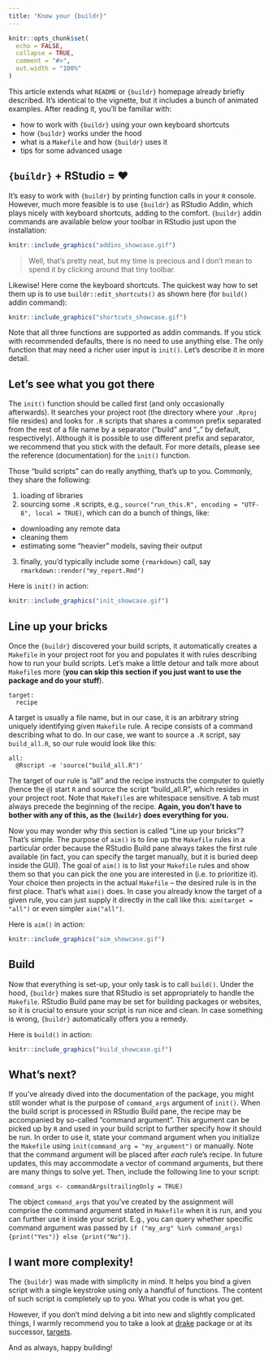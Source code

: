 ```yaml
---
title: "Know your {buildr}"
---
```


```r
knitr::opts_chunk$set(
  echo = FALSE,
  collapse = TRUE,
  comment = "#>",
  out.width = "100%"
)
```

This article extends what `README` or `{buildr}` homepage already briefly described. It's identical to the vignette, but it includes a bunch of animated examples. After reading it, you'll be familiar with:

* how to work with `{buildr}` using your own keyboard shortcuts
* how `{buildr}` works under the hood
* what is a `Makefile` and how `{buildr}` uses it
* tips for some advanced usage

## `{buildr}` + RStudio = ❤️

It's easy to work with `{buildr}` by printing function calls in your `R` console. However, much more feasible is to use `{buildr}` as RStudio Addin, which plays nicely with keyboard shortcuts, adding to the comfort. `{buildr}` addin commands are available below your toolbar in RStudio just upon the installation:

```r
knitr::include_graphics("addins_showcase.gif")
```

> Well, that's pretty neat, but my time is precious and I don't mean to spend it by clicking around that tiny toolbar.

Likewise! Here come the keyboard shortcuts. The quickest way how to set them up is to use `buildr::edit_shortcuts()` as shown here (for `build()` addin command):

```r
knitr::include_graphics("shortcuts_showcase.gif")
```

Note that all three functions are supported as addin commands. If you stick with recommended defaults, there is no need to use anything else. The only function that may need a richer user input is `init()`. Let's describe it in more detail.

## Let's see what you got there

The `init()` function should be called first (and only occasionally afterwards). It searches your project root (the directory where your `.Rproj` file resides) and looks for `.R` scripts that shares a common prefix separated from the rest of a file name by a separator ("build" and "_" by default, respectively). Although it is possible to use different prefix and separator, we recommend that you stick with the default. For more details, please see the reference (documentation) for the `init()` function.

Those "build scripts" can do really anything, that's up to you. Commonly, they share the following:

1. loading of libraries
2. sourcing some `.R` scripts, e.g., `source("run_this.R", encoding = "UTF-8", local = TRUE)`, which can do a bunch of things, like:
  * downloading any remote data
  * cleaning them
  * estimating some "heavier" models, saving their output 
3. finally, you'd typically include some `{rmarkdown}` call, say `rmarkdown::render("my_report.Rmd")`

Here is `init()` in action:

```r
knitr::include_graphics("init_showcase.gif")
```

## Line up your bricks

Once the `{buildr}` discovered your build scripts, it automatically creates a `Makefile` in your project root for you and populates it with rules describing how to run your build scripts. Let's make a little detour and talk more about `Makefile`s more (**you can skip this section if you just want to use the package and do your stuff**).


```
target:
  recipe
```

A target is usually a file name, but in our case, it is an arbitrary string uniquely identifying given `Makefile` rule. A recipe consists of a command describing what to do. In our case, we want to source a `.R` script, say `build_all.R`, so our rule would look like this:

```
all:
  @Rscript -e 'source("build_all.R")'
```

The target of our rule is "all" and the recipe instructs the computer to quietly (hence the `@`) start `R` and source the script "build_all.R", which resides in your project root. Note that `Makefile`s are whitespace sensitive. A tab must always precede the beginning of the recipe. **Again, you don't have to bother with any of this, as the `{buildr}` does everything for you.**

Now you may wonder why this section is called "Line up your bricks"? That's simple. The purpose of `aim()` is to line up the `Makefile` rules in a particular order because the RStudio Build pane always takes the first rule available (in fact, you can specify the target manually, but it is buried deep inside the GUI). The goal of `aim()` is to list your `Makefile` rules and show them so that you can pick the one you are interested in (i.e. to prioritize it). Your choice then projects in the actual `Makefile` -- the desired rule is in the first place. That's what `aim()` does. In case you already know the target of a given rule, you can just supply it directly in the call like this: `aim(target = "all")` or even simpler `aim("all")`.

Here is `aim()` in action:

```r
knitr::include_graphics("aim_showcase.gif")
```

## Build

Now that everything is set-up, your only task is to call `build()`. Under the hood, `{buildr}` makes sure that RStudio is set appropriately to handle the `Makefile`. RStudio Build pane may be set for building packages or websites, so it is crucial to ensure your script is run nice and clean. In case something is wrong, `{buildr}` automatically offers you a remedy.

Here is `build()` in action:

```r
knitr::include_graphics("build_showcase.gif")
```

## What's next?

If you've already dived into the documentation of the package, you might still wonder what is the purpose of `command_args` argument of `init()`. When the build script is processed in RStudio Build pane, the recipe may be accompanied by so-called "command argument". This argument can be picked up by `R` and used in your build script to further specify how it should be run. In order to use it, state your command argument when you initialize the `Makefile` using `init(command_arg = "my_argument")` or manually. Note that the command argument will be placed after *each* rule's recipe. In future updates, this may accommodate a vector of command arguments, but there are many things to solve yet. Then, include the following line to your script:

```
command_args <- commandArgs(trailingOnly = TRUE)

```

The object `command_args` that you've created by the assignment will comprise the command argument stated in `Makefile` when it is run, and you can further use it inside your script. E.g., you can query whether specific command argument was passed by `if ("my_arg" %in% command_args) {print("Yes")} else {print("No")}`.

## I want more complexity!

The `{buildr}` was made with simplicity in mind. It helps you bind a given script with a single keystroke using only a handful of functions. The content of such script is completely up to you. What you code is what you get.

However, if you don't mind delving a bit into new and slightly complicated things, I warmly recommend you to take a look at [drake](https://docs.ropensci.org/drake/) package or at its successor, [targets](https://github.com/ropensci/targets/).

And as always, happy building!
